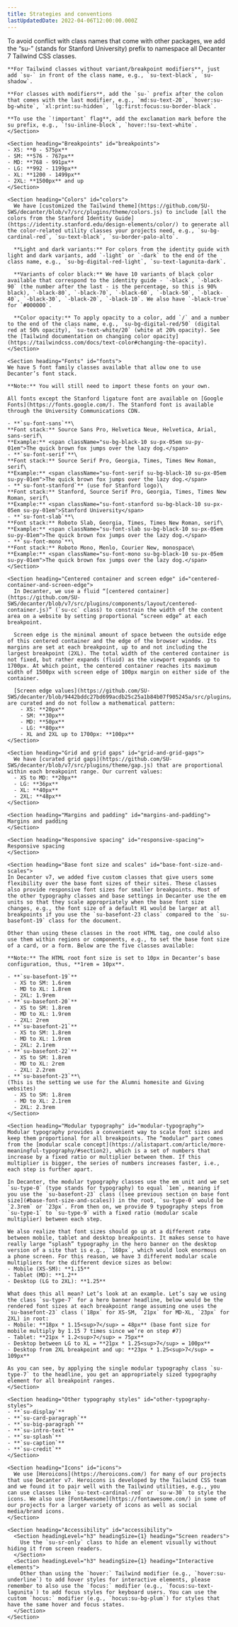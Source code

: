 ```yaml
---
title: Strategies and conventions
lastUpdatedDate: 2022-04-06T12:00:00.000Z
---
```

<div className="su-flex su-flex-col 2xl:su-flex-row-reverse">
  <div className="2xl:su-sticky 2xl:su-top-0 2xl:su-pl-26 2xl:su-shrink-0 su-rs-mb-5 2xl:su-mb-0">
    <SectionNav>
      <SectionNavItem href="#the-su-prefix" label="The su- prefix" />
      <SectionNavItem href="#breakpoints" label="Breakpoints" />
      <SectionNavItem href="#colors" label="Colors" />
      <SectionNavItem href="#fonts" label="Fonts" />
      <SectionNavItem href="#centered-container-and-screen-edge" label="Centered container and screen edge" />
      <SectionNavItem href="#grid-and-grid-gaps" label="Grid and grid gaps" />
      <SectionNavItem href="#margins-and-padding" label="Margins and padding" />
      <SectionNavItem href="#responsive-spacing" label="Responsive spacing" />
      <SectionNavItem href="#base-font-size-and-scales" label="Base font size and scales" />
      <SectionNavItem href="#modular-typography" label="Modular typography" />
      <SectionNavItem href="#other-typography-styles" label="Other typography styles" />
      <SectionNavItem href="#icons" label="Icons" />
      <SectionNavItem href="#accessibility" label="Accessibility" />
    </SectionNav>
  </div>

  <div className="su-grow">
    <Section heading="The su- prefix" id="the-su-prefix">
    To avoid conflict with class names that come with other packages, we add the “su-” (stands for Stanford University) prefix to namespace all Decanter 7 Tailwind CSS classes.

    **For Tailwind classes without variant/breakpoint modifiers**, just add `su-` in front of the class name, e.g., `su-text-black`, `su-shadow`.

    **For classes with modifiers**, add the `su-` prefix after the colon that comes with the last modifier, e.g., `md:su-text-20`, `hover:su-bg-white`, `xl:print:su-hidden`, `lg:first:focus:su-border-black`.

    **To use the `!important` flag**, add the exclamation mark before the su prefix, e.g., `!su-inline-block`, `hover:!su-text-white`.
    </Section>

    <Section heading="Breakpoints" id="breakpoints">
    - XS: **0 - 575px**
    - SM: **576 - 767px**
    - MD: **768 - 991px**
    - LG: **992 - 1199px**
    - XL: **1200 - 1499px**
    - 2XL: **1500px** and up
    </Section>

    <Section heading="Colors" id="colors">
      We have [customized the Tailwind theme](https://github.com/SU-SWS/decanter/blob/v7/src/plugins/theme/colors.js) to include [all the colors from the Stanford Identity Guide](https://identity.stanford.edu/design-elements/color/) to generate all the color-related utility classes your projects need, e.g., `su-bg-cardinal-red`, `su-text-black`, `su-border-palo-alto`.

      **Light and dark variants:** For colors from the identity guide with light and dark variants, add `-light` or `-dark` to the end of the class name, e.g., `su-bg-digital-red-light`, `su-text-lagunita-dark`.

      **Variants of color black:** We have 10 variants of black color available that correspond to the identity guide - `-black`, `-black-90` (the number after the last - is the percentage, so this is 90% black), `-black-80`, `-black-70`, `-black-60`, `-black-50`, `-black-40`, `-black-30`, `-black-20`, `-black-10`. We also have `-black-true` for `#000000`.

      **Color opacity:** To apply opacity to a color, add `/` and a number to the end of the class name, e.g., `su-bg-digital-red/50` (digital red at 50% opacity), `su-text-white/20` (white at 20% opacity). See the [Tailwind documentation on changing color opacity](https://tailwindcss.com/docs/text-color#changing-the-opacity).
    </Section>

    <Section heading="Fonts" id="fonts">
    We have 5 font family classes available that allow one to use Decanter’s font stack.

    **Note:** You will still need to import these fonts on your own.

    All fonts except the Stanford ligature font are available on [Google Fonts](https://fonts.google.com/). The Stanford font is available through the University Communications CDN.

    - **`su-font-sans`**\
    **Font stack:** Source Sans Pro, Helvetica Neue, Helvetica, Arial, sans-serif\
    **Example:** <span className="su-bg-black-10 su-px-05em su-py-01em">The quick brown fox jumps over the lazy dog.</span>
    - **`su-font-serif`**\
    **Font stack:** Source Serif Pro, Georgia, Times, Times New Roman, serif\
    **Example:** <span className="su-font-serif su-bg-black-10 su-px-05em su-py-01em">The quick brown fox jumps over the lazy dog.</span>
    - **`su-font-stanford`** (use for Stanford logo)\
    **Font stack:** Stanford, Source Serif Pro, Georgia, Times, Times New Roman, serif\
    **Example:** <span className="su-font-stanford su-bg-black-10 su-px-05em su-py-01em">Stanford University</span>
    - **`su-font-slab`**\
    **Font stack:** Roboto Slab, Georgia, Times, Times New Roman, serif\
    **Example:** <span className="su-font-slab su-bg-black-10 su-px-05em su-py-01em">The quick brown fox jumps over the lazy dog.</span>
    - **`su-font-mono`**\
    **Font stack:** Roboto Mono, Menlo, Courier New, monospace\
    **Example:** <span className="su-font-mono su-bg-black-10 su-px-05em su-py-01em">The quick brown fox jumps over the lazy dog.</span>
    </Section>

    <Section heading="Centered container and screen edge" id="centered-container-and-screen-edge">
      In Decanter, we use a fluid “[centered container](https://github.com/SU-SWS/decanter/blob/v7/src/plugins/components/layout/centered-container.js)” (`su-cc` class) to constrain the width of the content area on a website by setting proportional “screen edge” at each breakpoint.

      Screen edge is the minimal amount of space between the outside edge of this centered container and the edge of the browser window. Its margins are set at each breakpoint, up to and not including the largest breakpoint (2XL). The total width of the centered container is not fixed, but rather expands (fluid) as the viewport expands up to 1700px. At which point, the centered container reaches its maximum width of 1500px with screen edge of 100px margin on either side of the container.

      [Screen edge values](https://github.com/SU-SWS/decanter/blob/9442bddc27bd699acdb25c25a1b84b07f905245a/src/plugins/theme/decanter.js#L47) are curated and do not follow a mathematical pattern:
        - XS: **20px**
        - SM: **30px**
        - MD: **50px**
        - LG: **80px**
        - XL and 2XL up to 1700px: **100px**
    </Section>

    <Section heading="Grid and grid gaps" id="grid-and-grid-gaps">
      We have [curated grid gaps](https://github.com/SU-SWS/decanter/blob/v7/src/plugins/theme/gap.js) that are proportional within each breakpoint range. Our current values:
      - XS to MD: **20px**
      - LG: **36px**
      - XL: **40px**
      - 2XL: **48px**
    </Section>

    <Section heading="Margins and padding" id="margins-and-padding">
    Margins and padding
    </Section>

    <Section heading="Responsive spacing" id="responsive-spacing">
    Responsive spacing
    </Section>

    <Section heading="Base font size and scales" id="base-font-size-and-scales">
    In Decanter v7, we added five custom classes that give users some flexibility over the base font sizes of their sites. These classes also provide responsive font sizes for smaller breakpoints. Most of the other typography classes and base settings in Decanter use the em units so that they scale appropriately when the base font size changes, e.g., the font size of a default H1 would be larger at all breakpoints if you use the `su-basefont-23 class` compared to the `su-basefont-19` class for the document.

    Other than using these classes in the root HTML tag, one could also use them within regions or components, e.g., to set the base font size of a card, or a form. Below are the five classes available:

    **Note:** The HTML root font size is set to 10px in Decanter’s base configuration, thus, **1rem = 10px**.

    - **`su-basefont-19`**
      - XS to SM: 1.6rem
      - MD to XL: 1.8rem
      - 2XL: 1.9rem
    - **`su-basefont-20`**
      - XS to SM: 1.8rem
      - MD to XL: 1.9rem
      - 2XL: 2rem
    - **`su-basefont-21`**
      - XS to SM: 1.8rem
      - MD to XL: 1.9rem
      - 2XL: 2.1rem
    - **`su-basefont-22`**
      - XS to SM: 1.8rem
      - MD to XL: 2rem
      - 2XL: 2.2rem
    - **`su-basefont-23`**\
    (This is the setting we use for the Alumni homesite and Giving websites)
      - XS to SM: 1.8rem
      - MD to XL: 2.1rem
      - 2XL: 2.3rem
    </Section>

    <Section heading="Modular typography" id="modular-typography">
    Modular typography provides a convenient way to scale font sizes and keep them proportional for all breakpoints. The “modular” part comes from the [modular scale concept](https://alistapart.com/article/more-meaningful-typography/#section2), which is a set of numbers that increase by a fixed ratio or multiplier between them. If this multiplier is bigger, the series of numbers increases faster, i.e., each step is further apart.

    In Decanter, the modular typography classes use the em unit and we set `su-type-0` (type stands for typography) to equal `1em`, meaning if you use the `su-basefont-23` class ([see previous section on base font size](#base-font-size-and-scales)) in the root, `su-type-0` would be `2.3rem` or `23px`. From then on, we provide 9 typography steps from `su-type-1` to `su-type-9` with a fixed ratio (modular scale multiplier) between each step.

    We also realize that font sizes should go up at a different rate between mobile, tablet and desktop breakpoints. It makes sense to have really large “splash” typography in the hero banner on the desktop version of a site that is e.g., `160px`, which would look enormous on a phone screen. For this reason, we have 3 different modular scale multipliers for the different device sizes as below:
    - Mobile (XS-SM): **1.15**
    - Tablet (MD): **1.2**
    - Desktop (LG to 2XL): **1.25**

    What does this all mean? Let’s look at an example. Let’s say we using the class `su-type-7` for a hero banner headline, below would be the rendered font sizes at each breakpoint range assuming one uses the `su-basefont-23` class (`18px` for XS-SM, `21px` for MD-XL, `23px` for 2XL) in root:
    - Mobile: **18px * 1.15<sup>7</sup> = 48px** (base font size for mobile multiply by 1.15 7 times since we’re on step #7)
    - Tablet: **21px * 1.2<sup>7</sup> = 75px**
    - Desktop between LG to XL = **21px * 1.25<sup>7</sup> = 100px**
    - Desktop from 2XL breakpoint and up: **23px * 1.25<sup>7</sup> = 109px**

    As you can see, by applying the single modular typography class `su-type-7` to the headline, you get an appropriately sized typography element for all breakpoint ranges.
    </Section>

    <Section heading="Other typography styles" id="other-typography-styles">
    - **`su-display`**
    - **`su-card-paragraph`**
    - **`su-big-paragraph`**
    - **`su-intro-text`**
    - **`su-splash`**
    - **`su-caption`**
    - **`su-credit`**
    </Section>

    <Section heading="Icons" id="icons">
      We use [Heroicons](https://heroicons.com/) for many of our projects that use Decanter v7. Heroicons is developed by the Tailwind CSS team and we found it to pair well with the Tailwind utilities, e.g., you can use classes like `su-text-cardinal-red` or `su-w-30` to style the icons. We also use [FontAwesome](https://fontawesome.com/) in some of our projects for a larger variety of icons as well as social media/brand icons.
    </Section>

    <Section heading="Accessibility" id="accessibility">
      <Section headingLevel="h3" headingSize={1} heading="Screen readers">
        Use the `su-sr-only` class to hide an element visually without hiding it from screen readers.
      </Section>
      <Section headingLevel="h3" headingSize={1} heading="Interactive elements">
        Other than using the `hover:` Tailwind modifier (e.g., `hover:su-underline`) to add hover styles for interactive elements, please remember to also use the `focus:` modifier (e.g., `focus:su-text-lagunita`) to add focus styles for keyboard users. You can use the custom `hocus:` modifier (e.g., `hocus:su-bg-plum`) for styles that have the same hover and focus states.
      </Section>
    </Section>
  </div>
</div>
